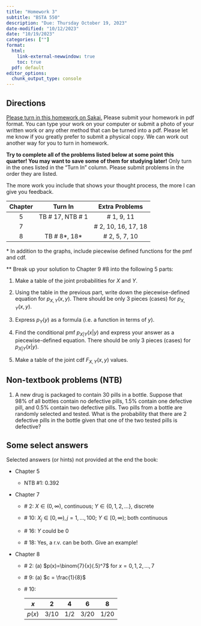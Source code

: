 ```yaml
---
title: "Homework 3"
subtitle: "BSTA 550"
description: "Due: Thursday October 19, 2023"
date-modified: "10/12/2023"
date: "10/19/2023"
categories: [""]
format: 
  html:
    link-external-newwindow: true
    toc: true
  pdf: default 
editor_options: 
  chunk_output_type: console
---
```


## Directions

[Please turn in this homework on Sakai.](https://sakai.ohsu.edu/portal/site/BSTA-550-1-12619-F23/tool/085b18e7-8118-4a51-ace5-0255aa46136e) Please submit your homework in pdf format. You can type your work on your computer or submit a photo of your written work or any other method that can be turned into a pdf. Please let me know if you greatly prefer to submit a physical copy. We can work out another way for you to turn in homework.

**Try to complete all of the problems listed below at some point this quarter! You may want to save some of them for studying later!** Only turn in the ones listed in the "Turn In" column. Please submit problems in the order they are listed.

The more work you include that shows your thought process, the more I can give you feedback.

::: center
| Chapter |      Turn In       |    Extra Problems    |
|:-------:|:------------------:|:--------------------:|
|    5    | TB \# 17, NTB \# 1 |     \# 1, 9, 11      |
|    7    |                    | \# 2, 10, 16, 17, 18 |
|    8    |  TB \# 8\*, 18\*   |    \# 2, 5, 7, 10    |
:::

\* In addition to the graphs, include piecewise defined functions for the pmf and cdf.

\*\* Break up your solution to Chapter 9 #8 into the following 5 parts:

1.  Make a table of the joint probabilities for $X$ and $Y$.

2.  Using the table in the previous part, write down the piecewise-defined equation for $p_{X,Y}(x,y)$. There should be only 3 pieces (cases) for $p_{X,Y}(x,y)$.

3.  Express $p_Y(y)$ as a formula (i.e. a function in terms of $y$).

4.  Find the conditional pmf $p_{X|Y}(x|y)$ and express your answer as a piecewise-defined equation. There should be only 3 pieces (cases) for $p_{X|Y}(x|y)$.

5.  Make a table of the joint cdf $F_{X,Y}(x,y)$ values.

## Non-textbook problems (NTB)

1.  A new drug is packaged to contain 30 pills in a bottle. Suppose that 98% of all bottles contain no defective pills, 1.5% contain one defective pill, and 0.5% contain two defective pills. Two pills from a bottle are randomly selected and tested. What is the probability that there are 2 defective pills in the bottle given that one of the two tested pills is defective?

## Some select answers

Selected answers (or hints) not provided at the end the book:

-   Chapter 5

    -   NTB #1: 0.392

-   Chapter 7

    -   \# 2: $X\in(0,\infty)$, continuous; $Y\in\{0,1,2,\ldots\}$, discrete

    -   \# 10: $X_j\in[0,\infty),j=1,\ldots,100$; $Y\in[0,\infty)$; both continuous

    -   \# 16: $Y$ could be 0

    -   \# 18: Yes, a r.v. can be both. Give an example!

-   Chapter 8

    -   \# 2: (a) $p(x)=\binom{7}{x}(.5)^7$ for $x=0,1,2,\ldots,7$

    -   \# 9: (a) $c = \frac{1}{8}$

    -   \# 10:

        ::: center
        |  $x$   |  2   |  4  |  6   |  8   |
        |:------:|:----:|:---:|:----:|:----:|
        | $p(x)$ | 3/10 | 1/2 | 3/20 | 1/20 |
        :::
